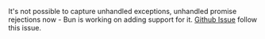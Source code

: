 
<Alert level="warning" title="Note">

It's not possible to capture unhandled exceptions, unhandled promise rejections now - Bun is working on adding support for it.
[Github Issue](https://github.com/oven-sh/bun/issues/5091) follow this issue.

</Alert>
